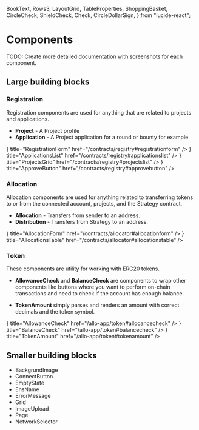 
  BookText,
  Rows3,
  LayoutGrid,
  TableProperties,
  ShoppingBasket,
  CircleCheck,
  ShieldCheck,
  Check,
  CircleDollarSign,
} from "lucide-react";

# Components

TODO: Create more detailed documentation with screenshots for each component.

## Large building blocks

### Registration

Registration components are used for anything that are related to projects and applications.

- **Project** - A Project profile
- **Application** - A Project application for a round or bounty for example

<Cards>
  <Cards.Card
    icon={<BookText />}
    title="RegistrationForm"
    href="/contracts/registry#registrationform"
  />
  <Cards.Card
    icon={<Rows3 />}
    title="ApplicationsList"
    href="/contracts/registry#applicationslist"
  />
  <Cards.Card
    icon={<LayoutGrid />}
    title="ProjectsGrid"
    href="/contracts/registry#projectslist"
  />
  <Cards.Card
    icon={<Check />}
    title="ApproveButton"
    href="/contracts/registry#approvebutton"
  />
</Cards>

### Allocation

Allocation components are used for anything related to transferring tokens to or from the connected account, projects, and the Strategy contract.

- **Allocation** - Transfers from sender to an address.
- **Distribution** - Transfers from Strategy to an address.

<Cards>
  <Cards.Card
    icon={<BookText />}
    title="AllocationForm"
    href="/contracts/allocator#allocationform"
  />
  <Cards.Card
    icon={<TableProperties />}
    title="AllocationsTable"
    href="/contracts/allocator#allocationstable"
  />
</Cards>

### Token

These components are utility for working with ERC20 tokens.

- **AllowanceCheck** and **BalanceCheck** are components to wrap other components like buttons where you want to perform on-chain transactions and need to check if the account has enough balance.

- **TokenAmount** simply parses and renders an amount with correct decimals and the token symbol.

<Cards>
  <Cards.Card
    icon={<ShieldCheck />}
    title="AllowanceCheck"
    href="/allo-app/token#allocancecheck"
  />
  <Cards.Card
    icon={<CircleCheck />}
    title="BalanceCheck"
    href="/allo-app/token#balancecheck"
  />
  <Cards.Card
    icon={<CircleDollarSign />}
    title="TokenAmount"
    href="/allo-app/token#tokenamount"
  />
</Cards>

## Smaller building blocks

- BackgrundImage
- ConnectButton
- EmptyState
- EnsName
- ErrorMessage
- Grid
- ImageUpload
- Page
- NetworkSelector
